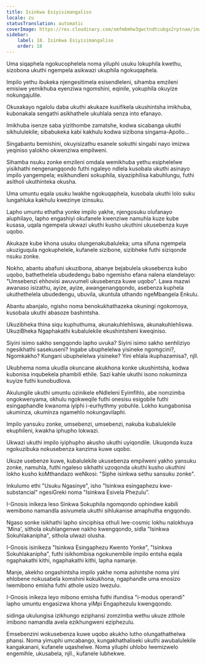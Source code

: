 ```yaml
---
title: Isinkwa Esiyisimangaliso
locale: zu
statusTranslation: automatic
coverImage: https://res.cloudinary.com/xmfm6mhw3gwctndtcubgx2rptnae/image/upload/v1740468922/small_cover_tratado_de_psicologia_revolucionaria_a4c0dca4e0.webp
sidebar:
    label: 18. Isinkwa Esiyisimangaliso
    order: 18
---
```

Uma siqaphela ngokucophelela noma yiluphi usuku lokuphila kwethu, sizobona ukuthi ngempela asikwazi ukuphila ngokuqaphela.

Impilo yethu ibukeka njengesitimela esisendleleni, sihamba emzileni emisiwe yemikhuba eyenziwa ngomshini, eqinile, yokuphila okuyize nokungajulile.

Okuxakayo ngalolu daba ukuthi akukaze kusifikela ukushintsha imikhuba, kubonakala sengathi asikhathele ukuhlala senza into efanayo.

Imikhuba isenze saba yizithombe zamatshe, kodwa sicabanga ukuthi sikhululekile; sibabukeka kabi kakhulu kodwa sizibona singama-Apollo...

Singabantu bemishini, okuyisizathu esanele sokuthi singabi nayo imizwa yeqiniso yalokho okwenziwa empilweni.

Sihamba nsuku zonke emzileni omdala wemikhuba yethu esiphelelwe yisikhathi nengenangqondo futhi ngaleyo ndlela kusobala ukuthi asinayo impilo yangempela; esikhundleni sokuphila, siyaziphilisa kabuhlungu, futhi asitholi ukuthinteka okusha.

Uma umuntu eqala usuku lwakhe ngokuqaphela, kusobala ukuthi lolo suku lungahluka kakhulu kwezinye izinsuku.

Lapho umuntu ethatha yonke impilo yakhe, njengosuku olufanayo aluphilayo, lapho engashiyi okufanele kwenziwe namuhla kuze kube kusasa, uqala ngempela ukwazi ukuthi kusho ukuthini ukusebenza kuye uqobo.

Akukaze kube khona usuku olungenakubaluleka; uma sifuna ngempela ukuziguqula ngokuphelele, kufanele sizibone, sizibheke futhi siziqonde nsuku zonke.

Nokho, abantu abafuni ukuzibona, abanye bejabulela ukusebenza kubo uqobo, bathethelela ubudedengu babo ngemisho efana nalena elandelayo: "Umsebenzi ehhovisi awuvumeli ukusebenza kuwe uqobo". Lawa mazwi awanaso isizathu, ayize, ayize, awangenangqondo, asebenza kuphela ukuthethelela ubudedengu, ubuvila, ukuntula uthando ngeMbangela Enkulu.

Abantu abanjalo, ngisho noma benokukhathazeka okuningi ngokomoya, kusobala ukuthi abasoze bashintsha.

Ukuzibheka thina siqu kuphuthuma, akunakuhlehliswa, akunakuhlehliswa. UkuziBheka Ngaphakathi kubalulekile ekushintsheni kweqiniso.

Siyini isimo sakho sengqondo lapho uvuka? Siyini isimo sakho senhliziyo ngesikhathi sasekuseni? Ingabe ubuphelelwa yisineke ngomgcini?, Ngomkakho? Kungani ubuphelelwa yisineke? Yini ehlala ikuphazamisa?, njll.

Ukubhema noma ukudla okuncane akukhona konke ukushintsha, kodwa kubonisa inqubekela phambili ethile. Sazi kahle ukuthi isono nokuminza kuyize futhi kunobudlova.

Akulungile ukuthi umuntu ozinikele eNdleleni Eyimfihlo, abe nomzimba ongokwenyama, okhulu ngokweqile futhi onesisu esigobile futhi esingaphandle kwanoma iyiphi i-eurhythmy yobuhle. Lokho kungabonisa ukuminza, ukuminza ngamehlo nokungavilaphi.

Impilo yansuku zonke, umsebenzi, umsebenzi, nakuba kubalulekile ekuphileni, kwakha iphupho lokwazi.

Ukwazi ukuthi impilo iyiphupho akusho ukuthi uyiqondile. Ukuqonda kuza ngokuzibuka nokusebenza kanzima kuwe uqobo.

Ukuze usebenze kuwe, kubalulekile ukusebenza empilweni yakho yansuku zonke, namuhla, futhi ngaleso sikhathi uzoqonda ukuthi kusho ukuthini lokho kusho koMthandazo weNkosi: "Siphe isinkwa sethu sansuku zonke".

Inkulumo ethi "Usuku Ngasinye", isho "Isinkwa esingaphezu kwe-substancial" ngesiGreki noma "Isinkwa Esivela Phezulu".

I-Gnosis inikeza leso Sinkwa Sokuphila ngomqondo ophindwe kabili wemibono namandla asivumela ukuthi sihlukanise amaphutha engqondo.

Ngaso sonke isikhathi lapho sinciphisa othuli lwe-cosmic lokhu nalokhuya 'Mina', sithola okuhlangenwe nakho kwengqondo, sidla "Isinkwa Sokuhlakanipha", sithola ulwazi olusha.

I-Gnosis isinikeza "Isinkwa Esingaphezu Kwento Yonke", "Isinkwa Sokuhlakanipha", futhi isikhombisa ngokunembile impilo entsha eqala ngaphakathi kithi, ngaphakathi kithi, lapha namanje.

Manje, akekho ongashintsha impilo yakhe noma ashintshe noma yini ehlobene nokusabela komshini kokukhona, ngaphandle uma enosizo lwemibono emisha futhi athole usizo lwezulu.

I-Gnosis inikeza leyo mibono emisha futhi ifundisa "i-modus operandi" lapho umuntu engasizwa khona yiMpi Engaphezulu kwengqondo.

 sidinga ukulungisa izikhungo eziphansi zomzimba wethu ukuze zithole imibono namandla avela ezikhungweni eziphezulu.

Emsebenzini wokusebenza kuwe uqobo akukho lutho olungathathelwa phansi. Noma yimuphi umcabango, kungakhathaliseki ukuthi awubalulekile kangakanani, kufanele uqashelwe. Noma yiluphi uhlobo lwemizwelo engemihle, ukusabela, njll., kufanele lubhekwe.

